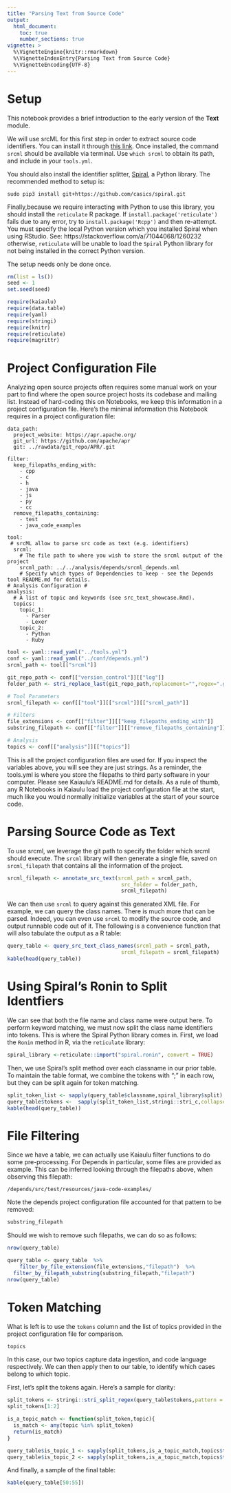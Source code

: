 ```yaml
---
title: "Parsing Text from Source Code"
output: 
  html_document:
    toc: true
    number_sections: true
vignette: >
  %\VignetteEngine{knitr::rmarkdown}
  %\VignetteIndexEntry{Parsing Text from Source Code}
  %\VignetteEncoding{UTF-8}
---
```


# Setup

This notebook provides a brief introduction to the early version of the **Text** module. 

We will use srcML for this first step in order to extract source code identifiers. You can install it through [this link](https://www.srcml.org/#download). Once installed, the command `srcml` should be available via terminal. Use `which srcml` to obtain its path, and include in your `tools.yml`. 

You should also install the identifier splitter, [Spiral](https://github.com/casics/spiral), a Python library. The recommended method to setup is:

`sudo pip3 install git+https://github.com/casics/spiral.git`

Finally,because we require interacting with Python to use this library, you should install the `reticulate` R package. If `install.package('reticulate')` fails due to any error, try to `install.package('Rcpp')` and then re-attempt. You must specify the local Python version which you installed Spiral when using RStudio. See: https://stackoverflow.com/a/71044068/1260232 otherwise, `reticulate` will be unable to load the `Spiral` Python library for not being installed in the correct Python version.

The setup needs only be done once.

```r
rm(list = ls())
seed <- 1
set.seed(seed)
```

```r
require(kaiaulu)
require(data.table)
require(yaml)
require(stringi)
require(knitr)
require(reticulate)
require(magrittr)
```

# Project Configuration File

Analyzing open source projects often requires some manual work on your part to find where the open source project hosts its codebase and mailing list. Instead of hard-coding this on Notebooks, we keep this information in a project configuration file. Here's the minimal information this Notebook requires in a project configuration file:

```
data_path:
  project_website: https://apr.apache.org/
  git_url: https://github.com/apache/apr
  git: ../rawdata/git_repo/APR/.git
  
filter:
  keep_filepaths_ending_with:
    - cpp
    - c
    - h
    - java
    - js
    - py
    - cc
  remove_filepaths_containing:
    - test
    - java_code_examples

tool:
 # srcML allow to parse src code as text (e.g. identifiers)
  srcml:
    # The file path to where you wish to store the srcml output of the project
    srcml_path: ../../analysis/depends/srcml_depends.xml
    # Specify which types of Dependencies to keep - see the Depends tool README.md for details.
# Analysis Configuration #
analysis:
  # A list of topic and keywords (see src_text_showcase.Rmd).
  topics:
    topic_1:
      - Parser
      - Lexer
    topic_2:
      - Python
      - Ruby 
```


```r
tool <- yaml::read_yaml("../tools.yml")
conf <- yaml::read_yaml("../conf/depends.yml")
srcml_path <- tool[["srcml"]]

git_repo_path <- conf[["version_control"]][["log"]]
folder_path <- stri_replace_last(git_repo_path,replacement="",regex=".git")

# Tool Parameters 
srcml_filepath <- conf[["tool"]][["srcml"]][["srcml_path"]]

# Filters
file_extensions <- conf[["filter"]][["keep_filepaths_ending_with"]]
substring_filepath <- conf[["filter"]][["remove_filepaths_containing"]]

# Analysis
topics <- conf[["analysis"]][["topics"]]
```

This is all the project configuration files are used for. If you inspect the variables above, you will see they are just strings. As a reminder, the tools.yml is where you store the filepaths to third party software in your computer. Please see Kaiaulu's README.md for details. As a rule of thumb, any R Notebooks in Kaiaulu load the project configuration file at the start, much like you would normally initialize variables at the start of your source code.

# Parsing Source Code as Text

To use srcml, we leverage the git path to specify the folder which srcml should execute. The `srcml` library will then generate a single file, saved on `srcml_filepath` that contains all the information of the project.

```r
srcml_filepath <- annotate_src_text(srcml_path = srcml_path,
                                     src_folder = folder_path,
                                     srcml_filepath)
```


We can then use `srcml` to query against this generated XML file. For example, we can query the class names. There is much more that can be parsed. Indeed, you can even use `srcml` to modify the source code, and output runnable code out of it. The following is a convenience function that will also tabulate the output as a R table:

```r
query_table <- query_src_text_class_names(srcml_path = srcml_path,
                                     srcml_filepath = srcml_filepath)
kable(head(query_table))
```

# Using Spiral's Ronin to Split Identfiers
We can see that both the file name and class name were output here. To perform keyword matching, we must now split the class name identifiers into tokens. This is where the Spiral Python library comes in. First, we load the `Ronin` method in R, via the `reticulate` library:

```r
spiral_library <-reticulate::import("spiral.ronin", convert = TRUE)
```

Then, we use Spiral's split method over each classname in our prior table. To maintain the table format, we combine the tokens with ";" in each row, but they can be split again for token matching.

```r
split_token_list <- sapply(query_table$classname,spiral_library$split)
query_table$tokens <-  sapply(split_token_list,stringi::stri_c,collapse=";")
kable(head(query_table))
```

# File Filtering 

Since we have a table, we can actually use Kaiaulu filter functions to do some pre-processing. For Depends in particular, some files are provided as example. This can be inferred looking through the filepaths above, when observing this filepath:

`/depends/src/test/resources/java-code-examples/`

Note the depends project configuration file accounted for that pattern to be removed: 

```r
substring_filepath
```


Should we wish to remove such filepaths, we can do so as follows:

```r
nrow(query_table)
```


```r
query_table <- query_table  %>%
    filter_by_file_extension(file_extensions,"filepath")  %>%
  filter_by_filepath_substring(substring_filepath,"filepath")
nrow(query_table)
```


# Token Matching

What is left is to use the `tokens` column and the list of topics provided in the project configuration file for comparison.

```r
topics
```

In this case, our two topics capture data ingestion, and code language respectively. We can then apply then to our table, to identify which cases belong to which topic. 

First, let's split the tokens again. Here's a sample for clarity:

```r
split_tokens <- stringi::stri_split_regex(query_table$tokens,pattern = ";")
split_tokens[1:2]
```


```r
is_a_topic_match <- function(split_token,topic){
  is_match <- any(topic %in% split_token)  
  return(is_match)
}

query_table$is_topic_1 <- sapply(split_tokens,is_a_topic_match,topics$topic_1)
query_table$is_topic_2 <- sapply(split_tokens,is_a_topic_match,topics$topic_2)
```

And finally, a sample of the final table:

```r
kable(query_table[50:55])
```


